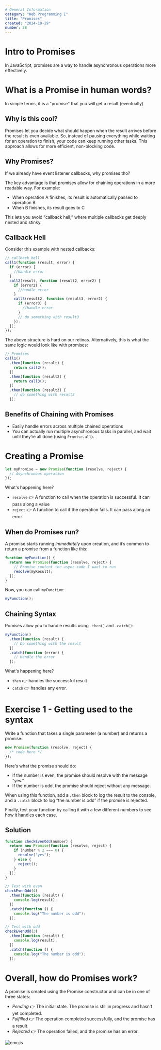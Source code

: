 ```yaml
---
# General Information
category: "Web Programming I"
title: "Promises"
created: "2024-10-29"
number: 28
---
```


# Intro to Promises

In JavaScript, promises are a way to handle asynchronous operations more effectively.

# What is a Promise in human words?

In simple terms, it is a "promise" that you will get a result (eventually)

## Why is this cool?

Promises let you decide what should happen when the result arrives before the result is even available. So, instead of pausing everything while waiting for an operation to finish, your code can keep running other tasks. This approach allows for more efficient, non-blocking code.

## Why Promises?

If we already have event listener callbacks, why promises tho?

The key advantage is that promises allow for chaining operations in a more readable way. For example:

- When operation A finishes, its result is automatically passed to operation B
- When B finishes, its result goes to C

This lets you avoid “callback hell,” where multiple callbacks get deeply nested and stinky.

## Callback Hell

Consider this example with nested callbacks:

```js
// callback hell
call1(function (result, error) {
  if (error) {
    //handle error
  }
  call2(result, function (result2, error2) {
    if (error2) {
      //handle error
    }
    call3(result2, function (result3, error2) {
      if (error3) {
        //handle error
      }
      // do something with result3
    });
  });
});
```

The above structure is hard on our retinas. Alternatively, this is what the same logic would look like with promises:

```js
// Promises
call1()
  .then(function (result) {
    return call2();
  })
  .then(function (result2) {
    return call3();
  })
  .then(function (result3) {
    // do something with result3
  });
```

## Benefits of Chaining with Promises

- Easily handle errors across multiple chained operations
- You can actually run multiple asynchronous tasks in parallel, and wait until they’re all done (using `Promise.all`).

# Creating a Promise

```js
let myPromise = new Promise(function (resolve, reject) {
  // Asynchronous operation
});
```

What's happening here?

- `resolve` 👉 A function to call when the operation is successful. It can pass along a value
- `reject` 👉 A function to call if the operation fails. It can pass along an error

## When do Promises run?

A promise starts running _immediately_ upon creation, and it’s common to return a promise from a function like this:

```js
function myFunction() {
  return new Promise(function (resolve, reject) {
    // Promise content the async code I want to run
    resolve(myResult);
  });
}
```

Now, you can call `myFunction`:

```js
myFunction();
```

## Chaining Syntax

Pomises allow you to handle results using `.then()` and `.catch()`:

```js
myFunction()
  .then(function (result) {
    // Do something with the result
  })
  .catch(function (error) {
    // Handle the error
  });
```

What's happening here?

- `then` 👉 handles the successful result
- `catch` 👉 handles any error.

# Exercise 1 - Getting used to the syntax

Write a function that takes a single parameter (a number) and returns a promise:

```js
new Promise(function (resolve, reject) {
  /* code here */
});
```

Here's what the promise should do:

- If the number is even, the promise should resolve with the message “yes.”
- If the number is odd, the promise should reject without any message.

When using this function, add a `.then` block to log the result to the console, and a `.catch` block to log “the number is odd” if the promise is rejected.

Finally, test your function by calling it with a few different numbers to see how it handles each case.

## Solution

```js
function checkEvenOdd(number) {
  return new Promise(function (resolve, reject) {
    if (number % 2 === 0) {
      resolve("yes");
    } else {
      reject();
    }
  });
}

// Test with even
checkEvenOdd(4)
  .then(function (result) {
    console.log(result);
  })
  .catch(function () {
    console.log("The number is odd");
  });

// Test with odd
checkEvenOdd(3)
  .then(function (result) {
    console.log(result);
  })
  .catch(function () {
    console.log("The number is odd");
  });
```

# Overall, how do Promises work?

A promise is created using the Promise constructor and can be in one of three states:

- _Pending_ 👉 The initial state. The promise is still in progress and hasn't yet completed.
- _Fulfilled_ 👉 The operation completed successfully, and the promise has a result.
- _Rejected_ 👉 The operation failed, and the promise has an error.

![emojis](./assets/emojis.png)
